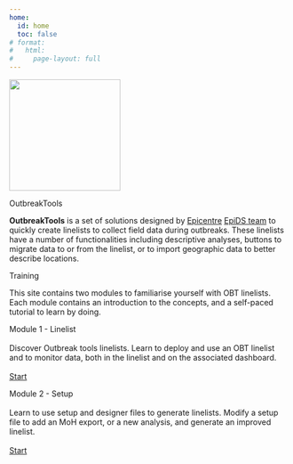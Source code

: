 ```yaml
---
home:
  id: home
  toc: false
# format:
#   html: 
#     page-layout: full
---
```


![](../images/outbreaktools.png){fig-align="center" width=200}


::: {.div #homepage-text}
[OutbreakTools]{.h1}

**OutbreakTools** is a set of solutions designed by [Epicentre](https://epicentre.msf.org/) [EpiDS team](https://apps.epicentre-msf.org/public/) to quickly create linelists to collect field data during outbreaks. These linelists have a number of functionalities including descriptive analyses, buttons to migrate data to or from the linelist, or to import geographic data to better describe locations.

[Training]{.h1}

This site contains two modules to familiarise yourself with OBT linelists. Each module contains an introduction to the concepts, and a self-paced tutorial to learn by doing.

:::


::: {.homepage-card-grid}

::: {.card .homepage-card}

::: {.card-body}
[Module 1 - Linelist]{.card-title}<br><br>
Discover Outbreak tools linelists. Learn to deploy and use an OBT linelist and to monitor data, both in the linelist and on the associated dashboard. <br>
<br>
<a href='module_1/m1_objectives.html' class='btn'>Start</a>
:::

:::


::: {.card .homepage-card}

::: {.card-body}
[Module 2 - Setup]{.card-title}<br><br>
Learn to use setup and designer files to generate linelists. Modify a setup file to add an MoH export, or a new analysis, and generate an improved linelist.<br>
<br>
<a href='module_2/m2_objectives.html' class='btn'>Start</a>
:::

:::

:::